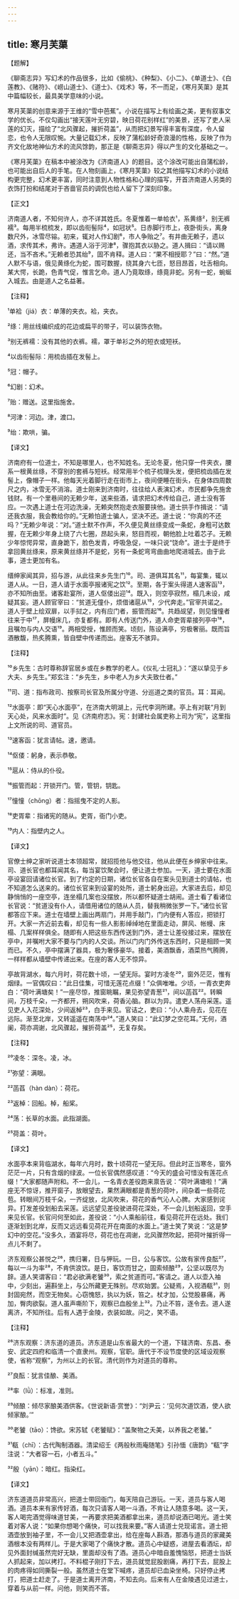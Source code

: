 ```yaml
---
---
---
```

title: 寒月芙蕖
---




【题解】


《聊斋志异》写幻术的作品很多，比如《偷桃》、《种梨》、《小二》、《单道士》、《白莲教》、《赌符》、《崂山道士》、《道士》、《戏术》等，不一而足，《寒月芙蕖》是其中篇幅较长，最具美学意味的小说。

寒月芙蕖的创意来源于王维的“雪中芭蕉”。小说在描写上有绘画之美，更有叙事文学的优长。不仅勾画出“接天莲叶无穷碧，映日荷花别样红”的美景，还写了吏人采莲的幻灭，描绘了“北风骤起，摧折荷盖”，从而把幻景写得丰富有深度，令人留恋，也令人无限叹惋。大量记载幻术，反映了蒲松龄好奇浪漫的性格，反映了作为齐文化故地神仙方术的流风馀韵，那正是《聊斋志异》得以产生的文化基础之一。

《寒月芙蕖》在稿本中被涂改为《济南道人》的题目。这个涂改可能出自蒲松龄，也可能出自后人的手笔。在人物刻画上，《寒月芙蕖》较之其他描写幻术的小说结构更完整，幻术更丰富，同时注意到人物性格和心理的描写，开首济南道人另类的衣饰打扮和结尾对于吝啬官员的调侃也给人留下了深刻印象。

【正文】

济南道人者，不知何许人，亦不详其姓氏。冬夏惟着一单帢衣¹，系黄绦²，别无裤襦³。每用半梳梳发，即以齿衔髻际⁴，如冠状⁵。日赤脚行市上，夜卧街头，离身数尺外，冰雪尽镕。初来，辄对人作幻剧⁶，市人争贻之⁷。有井曲无赖子，遗以酒，求传其术，弗许。遇道人浴于河津⁸，骤抱其衣以胁之。道人揖曰：“请以赐还，当不吝术。”无赖者恐其绐⁹，固不肯释。道人曰：“果不相授耶？”曰：“然。”道人默不与语，俄见黄绦化为蛇，围可数握，绕其身六七匝，怒目昂首，吐舌相向。某大愕，长跪，色青气促，惟言乞命。道人乃竟取绦，绦竟非蛇。另有一蛇，蜿蜒入城去。由是道人之名益著。





【注释】


¹单袷（jiá）衣：单薄的夹衣。袷，夹衣。

²绦：用丝线编织成的花边或扁平的带子，可以装饰衣物。

³别无裤襦：没有其他的衣裤。襦，罩于单衫之外的短衣或短袄。

⁴以齿衔髻际：用梳齿插在发髻上。

⁵冠：帽子。

⁶幻剧：幻术。

⁷贻：赠送。这里指施舍。

⁸河津：河边。津，渡口。

⁹绐：欺哄，骗。





【译文】


济南府有一位道士，不知是哪里人，也不知姓名。无论冬夏，他只穿一件夹衣，腰系一根黄丝绦，不穿别的套裤与短袄。经常用半个梳子梳理头发，便把梳齿插在发髻上，像帽子一样。他每天光着脚行走在街市上，夜间便睡在街头，在身体四周数尺之内，冰雪无不消溶。道士刚来到济南时，往往给人表演幻术，市民都争先施舍钱财。有一个里巷间的无赖少年，送来些酒，请求把幻术传给自己，道士没有答应。一次遇上道士在河边洗澡，无赖突然抱走衣服要挟他。道士拱手作揖说：“请还我衣服，我会教给你的。”无赖怕道士骗人，坚决不还。道士说：“你真的不还吗？”无赖少年说：“对。”道士默不作声，不久便见黄丝绦变成一条蛇，身粗可达数握，在无赖少年身上绕了六七圈，昂起头来，怒目而视，朝他脸上吐着芯子。无赖少年惊愕异常，直身跪下，脸色发青，呼吸急促，一味只说“饶命”。道士于是终于拿回黄丝绦来，原来黄丝绦并不是蛇，另有一条蛇弯弯曲曲地爬进城去。由于此事，道士更加有名。

缙绅家闻其异，招与游，从此往来乡先生门¹⁰。司、道俱耳其名¹¹，每宴集，辄以道人从。一日，道人请于水面亭报诸宪之饮¹²。至期，各于案头得道人速客函¹³，亦不知所由至。诸客赴宴所，道人伛偻出迎¹⁴。既入，则空亭寂然，榻几未设，咸疑其妄。道人顾官宰曰：“贫道无僮仆，烦借诸扈从¹⁵，少代奔走。”官宰共诺之。道人于壁上绘双扉，以手挝之，内有应门者，振管而起¹⁶。共趋觇望，则见憧憧者往来于中¹⁷，屏幔床几，亦复都有。即有人传送门外，道人命吏胥辈接列亭中¹⁸，且嘱勿与内人交语¹⁹。两相受授，惟顾而笑。顷刻，陈设满亭，穷极奢丽。既而旨酒散馥，热炙腾熏，皆自壁中传递而出。座客无不骇异。





【注释】


¹⁰乡先生：古时尊称辞官居乡或在乡教学的老人。《仪礼·士冠礼》：“遂以挚见于乡大夫、乡先生。”郑玄注：“乡先生，乡中老人为乡大夫致仕者。”

¹¹司、道：指布政司、按察司长官及所属分守道、分巡道之类的官员。耳：耳闻。

¹²水面亭：即“天心水面亭”，在济南大明湖上，元代李泂所建。亭上有对联“月到天心处，风来水面时”。见《济南府志》。宪：封建社会属吏称上司为“宪”，这里指上文所说的司、道官员。

¹³速客函：犹言请帖。速，邀请。

¹⁴伛偻：躬身，表示恭敬。

¹⁵扈从：侍从的仆役。

¹⁶振管而起：开锁开门。管，管钥，钥匙。

¹⁷憧憧（chōng）者：指摇曳不定的人影。

¹⁸吏胥辈：指诸宪的随从。吏胥，衙门小吏。

¹⁹内人：指壁内之人。





【译文】


官僚士绅之家听说道士本领超常，就招揽他与他交往，他从此便在乡绅家中往来。司、道长官也都耳闻其名，每当宴饮聚会时，便让道士参加。一天，道士要在水面亭设宴回请诸位长官。到了约定的日期，诸位长官各自在案头见到道士的请帖，也不知道怎么送来的。诸位长官来到设宴的处所，道士躬身出迎。大家进去后，却见静悄悄的一座空亭，连坐榻几案也没摆放，所以都怀疑道士胡闹。道士看了看诸位长官说：“贫道没有仆人，请借用诸位的随从人员，替我稍微张罗一下。”诸位长官都答应下来。道士在墙壁上画出两扇门，并用手敲门，门内便有人答应，把锁打开。大家一齐近前去看，却见有一些人影影绰绰地在里面走动，屏风、帐幔、床榻、几案样样俱全。随即有人把这些东西传送到门外，道士让差役接过来，摆放在亭中，并嘱咐大家不要与门内的人交谈。所以门内门外传送东西时，只是相顾一笑而已。不久，亭中摆满了器具，极为奢侈豪华。接着，美酒飘香，酒菜热气腾腾，一样样都从墙壁中传递出来。在座的客人无不惊异。

亭故背湖水，每六月时，荷花数十顷，一望无际。宴时方凌冬²⁰，窗外茫茫，惟有烟绿。一官偶叹曰：“此日佳集，可惜无莲花点缀！”众俱唯唯。少顷，一青衣吏奔白：“荷叶满塘矣！”一座尽惊，推窗眺瞩，果见弥望青葱²¹，间以菡萏²²。转瞬间，万枝千朵，一齐都开，朔风吹来，荷香沁脑。群以为异。遣吏人荡舟采莲。遥见吏人入花深处，少间返棹²³，白手来见。官诘之，吏曰：“小人乘舟去，见花在远际。渐至北岸，又转遥遥在南荡中²⁴。”道人笑曰：“此幻梦之空花耳。”无何，酒阑，荷亦凋谢，北风骤起，摧折荷盖²⁵，无复存矣。





【注释】


²⁰凌冬：深冬。凌，冰。

²¹弥望：满眼。

²²菡萏（hàn dàn）：荷花。

²³返棹：回船。棹，船桨。

²⁴荡：长草的水面。此指湖面。

²⁵荷盖：荷叶。





【译文】


水面亭本来背临湖水，每年六月时，数十顷荷花一望无际。但此时正当寒冬，窗外茫茫一片，只有含烟的绿波。一位长官偶然感叹道：“今天的盛会可惜没有莲花点缀！”大家都随声附和。不一会儿，一名青衣差役跑来禀告说：“荷叶满塘啦！”满座无不惊讶，推开窗子，放眼望去，果然满眼都是青葱的荷叶，间杂着一些荷花苞。转眼间万枝千朵，一齐绽放，北风吹来，荷花的香气沁人心脾。大家感到诧异。打发差役划船去采莲。远远望见差役驶进荷花深处，不一会儿划船返回，空手来见长官。长官问何至如此，差役说：“小人乘船前往，看见荷花开在远处。我们逐渐划到北岸，反而又远远看见荷花开在南面的水面上。”道士笑了笑说：“这是梦幻中的空花。”没多久，酒宴将尽，荷花也在凋谢，北风骤然吹起，把荷叶摧折得一点儿不剩了。

济东观察公甚悦之²⁶，携归署，日与狎玩。一日，公与客饮。公故有家传良酝²⁷，每以一斗为率²⁸，不肯供浪饮。是日，客饮而甘之，固索倾酿²⁹，公坚以既尽为辞。道人笑谓客曰：“君必欲满老饕³⁰，索之贫道而可。”客请之。道人以壶入袖中，少刻出，遍斟坐上，与公所藏更无殊别。尽欢始罢。公疑焉，入视酒瓻³¹，则封固宛然，而空无物矣。心窃愧怒，执以为妖，笞之。杖才加，公觉股暴痛，再加，臀肉欲裂。道人虽声嘶阶下，观察已血殷坐上³²。乃止不笞，逐令去。道人遂离济，不知所往。后有人遇于金陵，衣装如故。问之，笑不语。





【注释】


²⁶济东观察：济东道的道员。济东道是山东省最大的一个道，下辖济南、东昌、泰安、武定四府和临清一个直隶州。观察，官职。唐代于不设节度使的区域设观察使，省称“观察”，为州以上的长官。清代则作为对道员的尊称。

²⁷良酝：犹言佳酿、美酒。

²⁸率（lǜ）：标准，准则。

²⁹倾酿：倾尽家酿美酒供客。《世说新语·赏誉》：“刘尹云：‘见何次道饮酒，使人欲倾家酿。’”

³⁰老饕（tāo）：馋欲。宋苏轼《老饕赋》：“盖聚物之夭美，以养我之老饕。”

³¹瓻（chī）：古代陶制酒器。清梁绍壬《两般秋雨庵随笔》引孙愐《唐韵》“瓻”字注说：“大者容一石，小者五斗。”

³²殷（yān）：暗红。指染红。





【译文】


济东道道员非常高兴，把道士带回衙门，每天陪自己游玩。一天，道员与客人喝酒。道员本来有家传好酒，每次只请客人喝一斗酒，不肯让人随意多喝。这一天，客人喝完酒觉得味道甘美，一再要求把美酒都拿出来，道员却说酒已喝光。道士笑着对客人说：“如果你想喝个痛快，可以找我来要。”客人请道士兑现诺言。道士把酒壶放到袖子里，不一会儿又把酒壶拿出，给在座每人斟酒，那酒与道员的家藏美酒根本没有两样儿。于是大家喝了个痛快才散。道员心中疑惑，进屋去看酒坛，却见外面封缄虽然完好无缺，里面却没有了酒。道员心中暗自羞愧恼怒，把道士当妖人抓起来，加以拷打。不料棍子刚打下去，道员就觉屁股剧痛，再打下去，屁股上的肉疼得如同撕裂一般。虽然道士在堂下喊疼，道员却已血染坐椅。只好停止拷打，把道士赶走了。于是道士离开济南，不知去向。后来有人在金陵遇见过道士，穿着与从前一样。问他，则笑而不答。